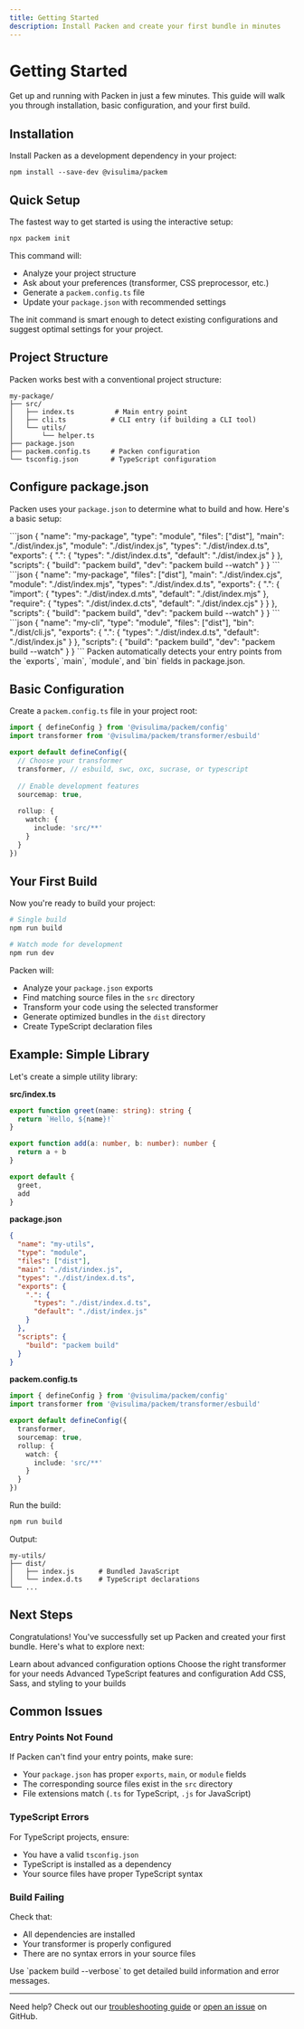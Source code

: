 ```yaml
---
title: Getting Started
description: Install Packen and create your first bundle in minutes
---
```


# Getting Started

Get up and running with Packen in just a few minutes. This guide will walk you through installation, basic configuration, and your first build.

## Installation

Install Packen as a development dependency in your project:

```npm
npm install --save-dev @visulima/packem
```

## Quick Setup

The fastest way to get started is using the interactive setup:

```bash
npx packem init
```

This command will:
- Analyze your project structure
- Ask about your preferences (transformer, CSS preprocessor, etc.)
- Generate a `packem.config.ts` file
- Update your `package.json` with recommended settings

<Callout type="info">
The init command is smart enough to detect existing configurations and suggest optimal settings for your project.
</Callout>

## Project Structure

Packen works best with a conventional project structure:

```
my-package/
├── src/
│   ├── index.ts          # Main entry point
│   ├── cli.ts           # CLI entry (if building a CLI tool)
│   └── utils/
│       └── helper.ts
├── package.json
├── packem.config.ts     # Packen configuration
└── tsconfig.json        # TypeScript configuration
```

## Configure package.json

Packen uses your `package.json` to determine what to build and how. Here's a basic setup:

<Tabs>
  <TabItem label="ESM Library">
    ```json
    {
      "name": "my-package",
      "type": "module",
      "files": ["dist"],
      "main": "./dist/index.js",
      "module": "./dist/index.js",
      "types": "./dist/index.d.ts",
      "exports": {
        ".": {
          "types": "./dist/index.d.ts",
          "default": "./dist/index.js"
        }
      },
      "scripts": {
        "build": "packem build",
        "dev": "packem build --watch"
      }
    }
    ```
  </TabItem>
  <TabItem label="Dual Package (ESM + CJS)">
    ```json
    {
      "name": "my-package",
      "files": ["dist"],
      "main": "./dist/index.cjs",
      "module": "./dist/index.mjs",
      "types": "./dist/index.d.ts",
      "exports": {
        ".": {
          "import": {
            "types": "./dist/index.d.mts",
            "default": "./dist/index.mjs"
          },
          "require": {
            "types": "./dist/index.d.cts", 
            "default": "./dist/index.cjs"
          }
        }
      },
      "scripts": {
        "build": "packem build",
        "dev": "packem build --watch"
      }
    }
    ```
  </TabItem>
  <TabItem label="CLI Tool">
    ```json
    {
      "name": "my-cli",
      "type": "module",
      "files": ["dist"],
      "bin": "./dist/cli.js",
      "exports": {
        ".": {
          "types": "./dist/index.d.ts",
          "default": "./dist/index.js"
        }
      },
      "scripts": {
        "build": "packem build",
        "dev": "packem build --watch"
      }
    }
    ```
  </TabItem>
</Tabs>

<Callout type="tip">
Packen automatically detects your entry points from the `exports`, `main`, `module`, and `bin` fields in package.json.
</Callout>

## Basic Configuration

Create a `packem.config.ts` file in your project root:

```typescript
import { defineConfig } from '@visulima/packem/config'
import transformer from '@visulima/packem/transformer/esbuild'

export default defineConfig({
  // Choose your transformer
  transformer, // esbuild, swc, oxc, sucrase, or typescript
  
  // Enable development features
  sourcemap: true,
  
  rollup: {
    watch: {
      include: 'src/**'
    }
  }
})
```

## Your First Build

Now you're ready to build your project:

```bash
# Single build
npm run build

# Watch mode for development  
npm run dev
```

Packen will:
- Analyze your `package.json` exports
- Find matching source files in the `src` directory
- Transform your code using the selected transformer
- Generate optimized bundles in the `dist` directory
- Create TypeScript declaration files

## Example: Simple Library

Let's create a simple utility library:

**src/index.ts**
```typescript
export function greet(name: string): string {
  return `Hello, ${name}!`
}

export function add(a: number, b: number): number {
  return a + b
}

export default {
  greet,
  add
}
```

**package.json**
```json
{
  "name": "my-utils",
  "type": "module",
  "files": ["dist"],
  "main": "./dist/index.js",
  "types": "./dist/index.d.ts",
  "exports": {
    ".": {
      "types": "./dist/index.d.ts",
      "default": "./dist/index.js"
    }
  },
  "scripts": {
    "build": "packem build"
  }
}
```

**packem.config.ts**
```typescript
import { defineConfig } from '@visulima/packem/config'
import transformer from '@visulima/packem/transformer/esbuild'

export default defineConfig({
  transformer,
  sourcemap: true,
  rollup: {
    watch: {
      include: 'src/**'
    }
  }
})
```

Run the build:

```bash
npm run build
```

Output:
```
my-utils/
├── dist/
│   ├── index.js      # Bundled JavaScript
│   └── index.d.ts    # TypeScript declarations
└── ...
```

## Next Steps

Congratulations! You've successfully set up Packen and created your first bundle. Here's what to explore next:

<Cards>
  <Card href="/docs/guide/configuration" title="Configuration">
    Learn about advanced configuration options
  </Card>
  
  <Card href="/docs/guide/transformers" title="Transformers">
    Choose the right transformer for your needs
  </Card>
  
  <Card href="/docs/guide/typescript" title="TypeScript">
    Advanced TypeScript features and configuration
  </Card>
  
  <Card href="/docs/guide/css" title="CSS Processing">
    Add CSS, Sass, and styling to your builds
  </Card>
</Cards>

## Common Issues

### Entry Points Not Found

If Packen can't find your entry points, make sure:
- Your `package.json` has proper `exports`, `main`, or `module` fields
- The corresponding source files exist in the `src` directory
- File extensions match (`.ts` for TypeScript, `.js` for JavaScript)

### TypeScript Errors

For TypeScript projects, ensure:
- You have a valid `tsconfig.json`
- TypeScript is installed as a dependency
- Your source files have proper TypeScript syntax

### Build Failing

Check that:
- All dependencies are installed
- Your transformer is properly configured
- There are no syntax errors in your source files

<Callout type="info">
Use `packem build --verbose` to get detailed build information and error messages.
</Callout>

---

Need help? Check out our [troubleshooting guide](/docs/guide/troubleshooting) or [open an issue](https://github.com/visulima/packem/issues) on GitHub.